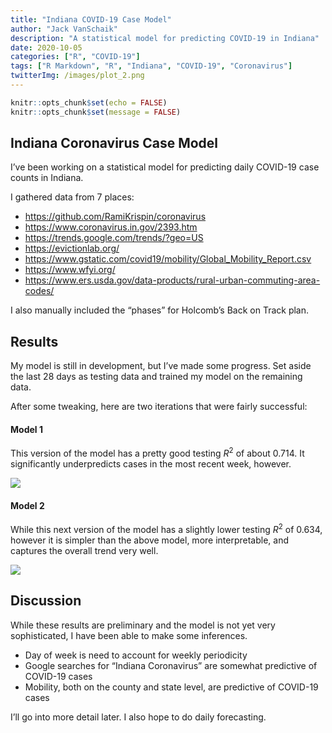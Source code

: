 ```yaml
---
title: "Indiana COVID-19 Case Model"
author: "Jack VanSchaik"
description: "A statistical model for predicting COVID-19 in Indiana"
date: 2020-10-05
categories: ["R", "COVID-19"]
tags: ["R Markdown", "R", "Indiana", "COVID-19", "Coronavirus"]
twitterImg: /images/plot_2.png
---
```



```r
knitr::opts_chunk$set(echo = FALSE)
knitr::opts_chunk$set(message = FALSE)
```

## Indiana Coronavirus Case Model

I've been working on a statistical model for predicting daily COVID-19 case counts in Indiana.

I gathered data from 7 places:

* [https://github.com/RamiKrispin/coronavirus](The R coronavirus package)
* [https://www.coronavirus.in.gov/2393.htm](Indiana State Department of Health)
* [https://trends.google.com/trends/?geo=US](Google Trends)
* [https://evictionlab.org/](Eviction Lab)
* [https://www.gstatic.com/covid19/mobility/Global_Mobility_Report.csv](Google Mobility data)
* [https://www.wfyi.org/](WFYI news)
* [https://www.ers.usda.gov/data-products/rural-urban-commuting-area-codes/](Rural Urban Commuting Codes)

I also manually included the "phases" for Holcomb's Back on Track plan.

## Results

My model is still in development, but I've made some progress. Set aside the last 28 days as testing data and trained my model on the remaining data.

After some tweaking, here are two iterations that were fairly successful:

#### Model 1

This version of the model has a pretty good testing $R^2$ of about 0.714. It significantly underpredicts cases in the most recent week, however.

![](/images/plot_1.png)

#### Model 2

While this next version of the model has a slightly lower testing $R^2$ of 0.634, however it is simpler than the above model, more interpretable, and captures the overall trend very well.

![](/images/plot_2.png)

## Discussion

While these results are preliminary and the model is not yet very sophisticated, I have been able to make some inferences. 

* Day of week is need to account for weekly periodicity
* Google searches for "Indiana Coronavirus" are somewhat predictive of COVID-19 cases
* Mobility, both on the county and state level, are predictive of COVID-19 cases

I'll go into more detail later. I also hope to do daily forecasting. 